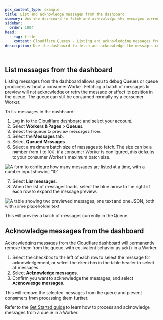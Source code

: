 ```yaml
---
pcx_content_type: example
title: List and acknowledge messages from the dashboard
summary: Use the dashboard to fetch and acknowledge the messages currently in a queue.
sidebar:
  order: 1004
head:
  - tag: title
    content: Cloudflare Queues - Listing and acknowledging messages from the dashboard
description: Use the dashboard to fetch and acknowledge the messages currently in a queue.

---
```


## List messages from the dashboard

Listing messages from the dashboard allows you to debug Queues or queue producers without a consumer Worker. Fetching a batch of messages to preview will not acknowledge or retry the message or affect its position in the queue. The queue can still be consumed normally by a consumer Worker.

To list messages in the dashboard:

1. Log in to the [Cloudflare dashboard](https://dash.cloudflare.com) and select your account.
2. Select **Workers & Pages** > **Queues**.
3. Select the queue to preview messages from.
4. Select the **Messages** tab.
5. Select **Queued Messages**.
6. Select a maximum batch size of messages to fetch. The size can be a number from 1 to 100. If a consumer Worker is configured, this defaults to your consumer Worker's maximum batch size.

![A form to configure how many messages are listed at a time, with a number input showing '10'](~/assets/images/queues/examples/fetch-message-batch-size.png)

7. Select **List messages**.
8. When the list of messages loads, select the blue arrow to the right of each row to expand the message preview.

![A table showing two previewed messages, one text and one JSON, both with some placeholder text](~/assets/images/queues/examples/fetched-messages.png)

This will preview a batch of messages currently in the Queue.

## Acknowledge messages from the dashboard

Acknowledging messages from the [Cloudflare dashboard](https://dash.cloudflare.com) will permanently remove them from the queue, with equivalent behavior as `ack()` in a Worker.

1. Select the checkbox to the left of each row to select the message for acknowledgement, or select the checkbox in the table header to select all messages.
2. Select **Acknowledge messages**.
3. Confirm you want to acknowledge the messages, and select **Acknowledge messages**.

This will remove the selected messages from the queue and prevent consumers from processing them further.

Refer to the [Get Started guide](/queues/get-started/) to learn how to process and acknowledge messages from a queue in a Worker.
